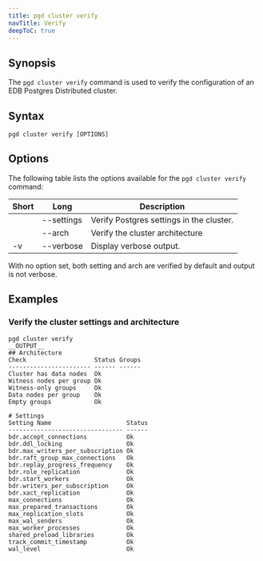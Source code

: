 ```yaml
---
title: pgd cluster verify
navTitle: Verify
deepToC: true
---
```


## Synopsis

The `pgd cluster verify` command is used to verify the configuration of an EDB Postgres Distributed cluster.

## Syntax

```plaintext
pgd cluster verify [OPTIONS]
```

## Options

The following table lists the options available for the `pgd cluster verify` command:

| Short | Long       | Description                              |
|-------|------------|------------------------------------------|
|       | --settings | Verify Postgres settings in the cluster. |
|       | --arch     | Verify the cluster architecture          |
| -v    | --verbose  | Display verbose output.                  |

With no option set, both setting and arch are verified by default and output is not verbose.

## Examples

### Verify the cluster settings and architecture

```shell
pgd cluster verify
__OUTPUT__
## Architecture
Check                   Status Groups
----------------------- ------ ------
Cluster has data nodes  Ok           
Witness nodes per group Ok           
Witness-only groups     Ok           
Data nodes per group    Ok           
Empty groups            Ok           

# Settings
Setting Name                     Status
-------------------------------- ------
bdr.accept_connections           Ok    
bdr.ddl_locking                  Ok    
bdr.max_writers_per_subscription Ok    
bdr.raft_group_max_connections   Ok    
bdr.replay_progress_frequency    Ok    
bdr.role_replication             Ok    
bdr.start_workers                Ok    
bdr.writers_per_subscription     Ok    
bdr.xact_replication             Ok    
max_connections                  Ok    
max_prepared_transactions        Ok    
max_replication_slots            Ok    
max_wal_senders                  Ok    
max_worker_processes             Ok    
shared_preload_libraries         Ok    
track_commit_timestamp           Ok    
wal_level                        Ok  
```
